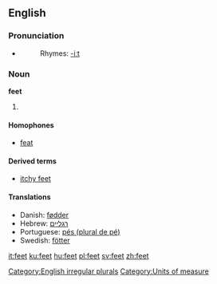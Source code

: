 ==English==

{{rank|2|open|therefore|327|feet|lay|along|four}}

===Pronunciation===
{{rfp}}
*{{audio|en-us-feet.ogg|Audio (US)}}
*:Rhymes: [[Rhymes:English:-iːt|-iːt]]

===Noun===
'''feet'''
# {{plural of|[[foot]]}}

====Homophones====
*[[feat]]

====Derived terms====
*[[itchy feet]]

====Translations====
{{top}}
*Danish: [[fødder]] {{c}}
*Hebrew: [[רגליים]] {{p}} {{f}}
*Portuguese: [[pés (plural de pé)]] {{c}}
*Swedish: [[fötter]]
{{bottom}}

[[Category:English irregular plurals]]
[[Category:Units of measure]]

[[it:feet]]
[[ku:feet]]
[[hu:feet]]
[[pl:feet]]
[[sv:feet]]
[[zh:feet]]